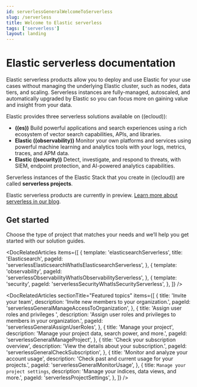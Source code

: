 ```yaml
---
id: serverlessGeneralWelcomeToServerless
slug: /serverless
title: Welcome to Elastic serverless
tags: ['serverless']
layout: landing
---
```


# Elastic serverless documentation <DocBadge template="technical preview" />

Elastic serverless products allow you to deploy and use Elastic for your use cases without managing the underlying Elastic cluster, 
such as nodes, data tiers, and scaling. Serverless instances are fully-managed, autoscaled, and automatically upgraded by Elastic so you can 
focus more on gaining value and insight from your data.

Elastic provides three serverless solutions available on ((ecloud)):

- **((es))** Build powerful applications and search experiences using a rich ecosystem of vector search capabilities, APIs, and libraries.
- **Elastic ((observability))** Monitor your own platforms and services using powerful machine learning and analytics tools with your logs, metrics, traces, and APM data.
- **Elastic ((security))** Detect, investigate, and respond to threats, with SIEM, endpoint protection, and AI-powered analytics capabilities.

Serverless instances of the Elastic Stack that you create in ((ecloud)) are called **serverless projects**.

Elastic serverless products are currently in preview. [Learn more about serverless in our blog](https://www.elastic.co/blog/elastic-serverless-architecture).

<div className="spacing-div" style={{ blockSize: 5 }} />

## Get started

Choose the type of project that matches your needs and we’ll help you get started with our solution guides.

<DocRelatedArticles
  items={[
    {
      template: 'elasticsearchServerless',
      title: 'Elasticsearch',
      pageId: 'serverlessElasticsearchWhatIsElasticsearchServerless',
    },
    {
      template: 'observability',
      pageId: 'serverlessObservabilityWhatIsObservabilityServerless',
    },
    {
      template: 'security',
      pageId: 'serverlessSecurityWhatIsSecurityServerless',
    },
  ]}
/>

<DocRelatedArticles
  sectionTitle="Featured topics"
  items={[
    {
      title: 'Invite your team',
      description: 'Invite new members to your organization.',
      pageId: 'serverlessGeneralManageAccessToOrganization',
    },
    {
      title: 'Assign user roles and privileges ',
      description: 'Assign user roles and privileges to members in your organization.',
      pageId: 'serverlessGeneralAssignUserRoles',
    },
    {
      title: 'Manage your project',
      description: 'Manage your project data, search power, and more.',
      pageId: 'serverlessGeneralManageProject',
    },
    {
      title: 'Check your subscription overview',
      description: 'View the details about your subscription.',
      pageId: 'serverlessGeneralCheckSubscription',
    },
    {
      title: 'Monitor and analyze your account usage',
      description: 'Check past and current usage for your projects.',
      pageId: 'serverlessGeneralMonitorUsage',
    },
    {
      title: `Manage your project settings`,
      description: 'Manage your indices, data views, and more.',
      pageId: 'serverlessProjectSettings',
    },
  ]}
/>
